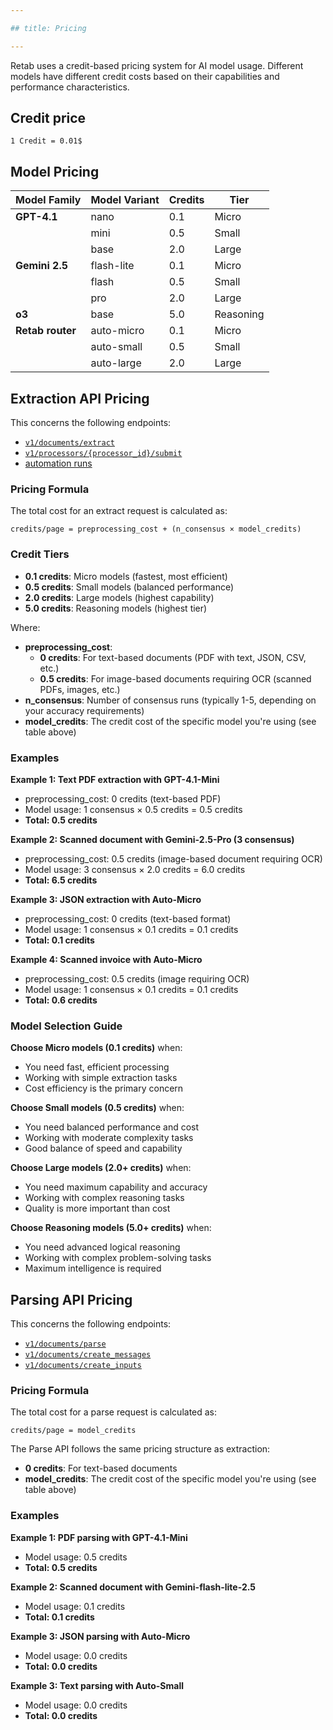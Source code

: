 ```yaml
---

## title: Pricing

---
```


Retab uses a credit-based pricing system for AI model usage. Different models have different credit costs based on their capabilities and performance characteristics.

## Credit price

`1 Credit = 0.01$`

## Model Pricing

| Model Family | Model Variant | Credits | Tier |
|--------------|---------------|---------|------|
| **GPT-4.1** | nano | 0.1 | Micro |
| | mini | 0.5 | Small |
| | base | 2.0 | Large |
| **Gemini 2.5** | flash-lite | 0.1 | Micro |
| | flash | 0.5 | Small |
| | pro | 2.0 | Large |
| **o3** | base | 5.0 | Reasoning |
| **Retab router** | auto-micro | 0.1 | Micro |
| | auto-small | 0.5 | Small |
| | auto-large | 2.0 | Large |


## Extraction API Pricing

This concerns the following endpoints:

- [`v1/documents/extract`](https://docs.retab.com/api-reference/documents/extract)
- [`v1/processors/{processor_id}/submit`](https://docs.retab.com/api-reference/processors/submit)
- [automation runs](https://docs.retab.com/core-concepts/automations)

### Pricing Formula

The total cost for an extract request is calculated as:

```
credits/page = preprocessing_cost + (n_consensus × model_credits)
```

### Credit Tiers

- **0.1 credits**: Micro models (fastest, most efficient)
- **0.5 credits**: Small models (balanced performance)
- **2.0 credits**: Large models (highest capability)
- **5.0 credits**: Reasoning models (highest tier)


Where:
- **preprocessing_cost**: 
  - **0 credits**: For text-based documents (PDF with text, JSON, CSV, etc.)
  - **0.5 credits**: For image-based documents requiring OCR (scanned PDFs, images, etc.)
- **n_consensus**: Number of consensus runs (typically 1-5, depending on your accuracy requirements)
- **model_credits**: The credit cost of the specific model you're using (see table above)


### Examples

**Example 1: Text PDF extraction with GPT-4.1-Mini**
- preprocessing_cost: 0 credits (text-based PDF)
- Model usage: 1 consensus × 0.5 credits = 0.5 credits
- **Total: 0.5 credits**

**Example 2: Scanned document with Gemini-2.5-Pro (3 consensus)**
- preprocessing_cost: 0.5 credits (image-based document requiring OCR)
- Model usage: 3 consensus × 2.0 credits = 6.0 credits
- **Total: 6.5 credits**

**Example 3: JSON extraction with Auto-Micro**
- preprocessing_cost: 0 credits (text-based format)
- Model usage: 1 consensus × 0.1 credits = 0.1 credits  
- **Total: 0.1 credits**

**Example 4: Scanned invoice with Auto-Micro**
- preprocessing_cost: 0.5 credits (image requiring OCR)
- Model usage: 1 consensus × 0.1 credits = 0.1 credits
- **Total: 0.6 credits**

### Model Selection Guide

**Choose Micro models (0.1 credits)** when:
- You need fast, efficient processing
- Working with simple extraction tasks
- Cost efficiency is the primary concern

**Choose Small models (0.5 credits)** when:
- You need balanced performance and cost
- Working with moderate complexity tasks
- Good balance of speed and capability

**Choose Large models (2.0+ credits)** when:
- You need maximum capability and accuracy
- Working with complex reasoning tasks
- Quality is more important than cost

**Choose Reasoning models (5.0+ credits)** when:
- You need advanced logical reasoning
- Working with complex problem-solving tasks
- Maximum intelligence is required

## Parsing API Pricing

This concerns the following endpoints:

- [`v1/documents/parse`](https://docs.retab.com/api-reference/documents/parse)
- [`v1/documents/create_messages`](https://docs.retab.com/api-reference/documents/create_messages)
- [`v1/documents/create_inputs`](https://docs.retab.com/api-reference/documents/create_inputs)

### Pricing Formula

The total cost for a parse request is calculated as:

```
credits/page = model_credits
```

The Parse API follows the same pricing structure as extraction:
- **0 credits**: For text-based documents
- **model_credits**: The credit cost of the specific model you're using (see table above)

### Examples

**Example 1: PDF parsing with GPT-4.1-Mini**
- Model usage: 0.5 credits
- **Total: 0.5 credits**

**Example 2: Scanned document with Gemini-flash-lite-2.5**
- Model usage: 0.1 credits
- **Total: 0.1 credits**

**Example 3: JSON parsing with Auto-Micro**
- Model usage: 0.0 credits
- **Total: 0.0 credits**

**Example 3: Text parsing with Auto-Small**
- Model usage: 0.0 credits
- **Total: 0.0 credits**
